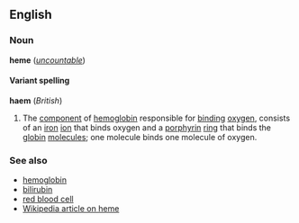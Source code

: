 <!-- If you edit this page, please also edit "haem" to keep the two pages in synch. -->


==English==
===Noun===
'''heme''' (''[[uncountable]]'')

====Variant spelling====
'''haem''' (''British'')

#The [[component]] of [[hemoglobin]] responsible for [[bind]]ing [[oxygen]], consists of an [[iron]] [[ion]] that binds oxygen and a [[porphyrin]] [[ring]] that binds the [[globin]] [[molecule]]s; one molecule binds one molecule of oxygen.

===See also===
*[[hemoglobin]]
*[[bilirubin]]
*[[red blood cell]]
*[[w:Haem|Wikipedia article on heme]]


<!-- If you edit this page, please also edit "haem" to keep the two pages in synch. -->